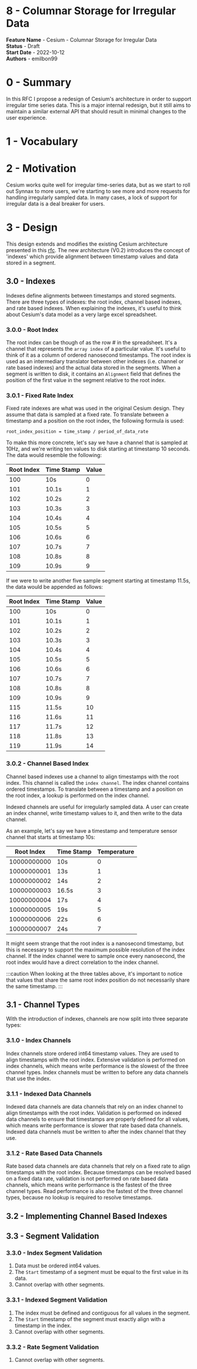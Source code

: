 # 8 - Columnar Storage for Irregular Data

**Feature Name** - Cesium - Columnar Storage for Irregular Data <br />
**Status** - Draft <br />
**Start Date** - 2022-10-12 <br />
**Authors** - emilbon99 <br />

# 0 - Summary

In this RFC I propose a redesign of Cesium's architecture in order to support
irregular time series data. This is a major internal redesign, but it still aims
to maintain a similar external API that should result in minimal changes to the
user experience.

# 1 - Vocabulary

# 2 - Motivation

Cesium works quite well for irregular time-series data, but as we start to roll out
Synnax to more users, we're starting to see more and more requests for handling irregularly
sampled data. In many cases, a lock of support for irregular data is a deal breaker
for users.

# 3 - Design

This design extends and modifies the existing Cesium architecture presented in this
[rfc](https://github.com/synnaxlabs/delta/blob/main/docs/rfc/1-220517-cesium-segment-storage.md).
The new architecture (V0.2) introduces the concept of 'indexes' which provide alignment
between timestamp values and data stored in a segment.

## 3.0 - Indexes

Indexes define alignments between timestamps and stored segments. There are three types
of indexes: the root index, channel based indexes, and rate based indexes. When
explaining the indexes, it's useful to think about Cesium's data model as a very large
excel spreadsheet.

### 3.0.0 - Root Index

The root index can be though of as the row # in the spreadsheet. It's a channel that
represents the `array index` of a particular value. It's useful to think of it as a column
of ordered nanosecond timestamps. The root index is used as an intermediary translator
between other indexes (i.e. channel or rate based indexes) and the actual data stored
in the segments. When a segment is written to disk, it contains an `Alignment` field
that defines the position of the first value in the segment relative to the root index.

### 3.0.1 - Fixed Rate Index

Fixed rate indexes are what was used in the original Cesium design. They assume that
data is sampled at a fixed rate. To translate between a timestamp and a position on
the root index, the following formula is used:

```
root_index_position = time_stamp / period_of_data_rate
```

To make this more concrete, let's say we have a channel that is sampled at 10Hz,
and we're writing ten values to disk starting at timestamp 10 seconds. The data would
resemble the following:

| Root Index | Time Stamp | Value |
|------------|------------|-------|
| 100        | 10s        | 0     |
| 101        | 10.1s      | 1     |
| 102        | 10.2s      | 2     |
| 103        | 10.3s      | 3     |
| 104        | 10.4s      | 4     |
| 105        | 10.5s      | 5     |
| 106        | 10.6s      | 6     |
| 107        | 10.7s      | 7     |
| 108        | 10.8s      | 8     |
| 109        | 10.9s      | 9     |

If we were to write another five sample segment starting at timestamp 11.5s, the data
would be appended as follows:

| Root Index | Time Stamp | Value |
|------------|------------|-------|
| 100        | 10s        | 0     |
| 101        | 10.1s      | 1     |
| 102        | 10.2s      | 2     |
| 103        | 10.3s      | 3     |
| 104        | 10.4s      | 4     |
| 105        | 10.5s      | 5     |
| 106        | 10.6s      | 6     |
| 107        | 10.7s      | 7     |
| 108        | 10.8s      | 8     |
| 109        | 10.9s      | 9     |
| 115        | 11.5s      | 10    |
| 116        | 11.6s      | 11    |
| 117        | 11.7s      | 12    |
| 118        | 11.8s      | 13    |
| 119        | 11.9s      | 14    |

### 3.0.2 - Channel Based Index

Channel based indexes use a channel to align timestamps with the root index. This channel
is called the `index channel`. The index channel contains ordered timestamps. To translate
between a timestamp and a position on the root index, a lookup is performed on the index
channel.

Indexed channels are useful for irregularly sampled data. A user can create an index channel,
write timestamp values to it, and then write to the data channel.

As an example, let's say we have a timestamp and temperature sensor channel that starts
at timestamp 10s:

| Root Index  | Time Stamp | Temperature |
|-------------|------------|-------------|
| 10000000000 | 10s        | 0           |
| 10000000001 | 13s        | 1           |
| 10000000002 | 14s        | 2           |
| 10000000003 | 16.5s      | 3           |
| 10000000004 | 17s        | 4           |
| 10000000005 | 19s        | 5           |
| 10000000006 | 22s        | 6           |
| 10000000007 | 24s        | 7           |

It might seem strange that the root index is a nanosecond timestamp, but this is
necessary to support the maximum possible resolution of the index channel. If the
index channel were to sample once every nanosecond, the root index would have a direct
correlation to the index channel.

:::caution
When looking at the three tables above, it's important to notice that values that share
the same root index position do not necessarily share the same timestamp.
:::

## 3.1 - Channel Types

With the introduction of indexes, channels are now split into three separate types:

### 3.1.0 - Index Channels

Index channels store ordered int64 timestamp values. They are used to align timestamps
with the root index. Extensive validation is performed on index channels, which means
write performance is the slowest of the three channel types. Index channels must be written
to before any data channels that use the index.

### 3.1.1 - Indexed Data Channels

Indexed data channels are data channels that rely on an index channel to align timestamps
with the root index. Validation is performed on indexed data channels to ensure that
timestamps are properly defined for all values, which means write performance is slower
that rate based data channels. Indexed data channels must be written to after the index
channel that they use.

### 3.1.2 - Rate Based Data Channels

Rate based data channels are data channels that rely on a fixed rate to align timestamps
with the root index. Because timestamps can be resolved based on a fixed data rate,
validation is not performed on rate based data channels, which means write performance
is the fastest of the three channel types. Read performance is also the fastest of the
three channel types, because no lookup is required to resolve timestamps.

## 3.2 - Implementing Channel Based Indexes

## 3.3 - Segment Validation

### 3.3.0 - Index Segment Validation

1. Data must be ordered int64 values.
2. The `Start` timestamp of a segment must be equal to the first value in its data.
3. Cannot overlap with other segments.

### 3.3.1 - Indexed Segment Validation

1. The index must be defined and contiguous for all values in the segment.
2. The `Start` timestamp of the segment must exactly align with a timestamp in the index.
3. Cannot overlap with other segments.

### 3.3.2 - Rate Segment Validation

1. Cannot overlap with other segments.

